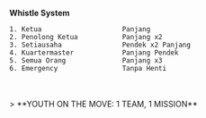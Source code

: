 
<GuideHeader id="6"/>

**Whistle System**
<br/>
````
1. Ketua                    Panjang
2. Penolong Ketua           Panjang x2
3. Setiausaha               Pendek x2 Panjang
4. Kuartermaster            Panjang Pendek
5. Semua Orang              Panjang x3
6. Emergency                Tanpa Henti
````

<br/>
<br/>
> **YOUTH ON THE MOVE: 1 TEAM, 1 MISSION**
